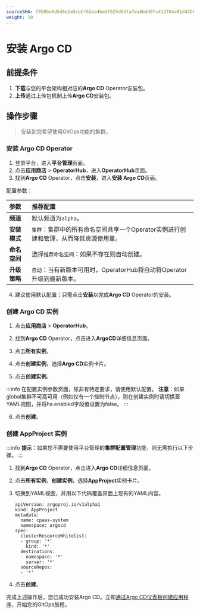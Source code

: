 ```yaml
---
sourceSHA: f858ba6d5d8e1a5cbbf62ea4bedf625d64fa7ea6bdd0fc412764a81d42600b53
weight: 10
---
```


# 安装 Argo CD

## 前提条件

1. **下载**与您的平台架构相对应的**Argo CD** Operator安装包。
2. **上传**通过上传包机制上传**Argo CD**安装包。

## 操作步骤

> 安装到您希望使用GitOps功能的集群。

### 安装 Argo CD Operator

1. 登录平台，进入**平台管理**页面。
2. 点击**应用商店** > **OperatorHub**，进入**OperatorHub**页面。
3. 找到**Argo CD** Operator，点击**安装**，进入**安装 Argo CD**页面。

配置参数：

| **参数**             | **推荐配置**                                                                                                                                       |
| :------------------- | :------------------------------------------------------------------------------------------------------------------------------------------------ |
| **频道**             | 默认频道为`alpha`。                                                                                                                                 |
| **安装模式**         | `集群`：集群中的所有命名空间共享一个Operator实例进行创建和管理，从而降低资源使用量。                                                                 |
| **命名空间**         | 选择`推荐命名空间`：如果不存在则自动创建。                                                                                                         |
| **升级策略**         | `自动`：当有新版本可用时，OperatorHub将自动将Operator升级到最新版本。                                                                              |

4. 建议使用默认配置；只需点击**安装**以完成**Argo CD** Operator的安装。

### 创建 Argo CD 实例

1. 点击**应用商店** > **OperatorHub**。

2. 找到**Argo CD** Operator，点击进入**ArgoCD**详细信息页面。

3. 点击**所有实例**，

4. 点击**创建实例**，选择**Argo CD**实例卡片。

5. 点击**创建实例**。

:::info
在配置实例参数页面，除非有特定要求，请使用默认配置。
**注意**：如果global集群不可高可用（例如仅有一个控制节点），则在创建实例时请切换至YAML视图，并将ha.enabled字段值设置为false。
:::

6. 点击**创建**。

### 创建 AppProject 实例

:::info
**提示**：如果您不需要使用平台管理的**集群配置管理**功能，则无需执行以下步骤。
:::

1. 找到**Argo CD** Operator，点击进入**Argo CD**详细信息页面。

2. 点击**所有实例**，**创建实例**，选择**AppProject**实例卡片。

3. 切换到YAML视图，并用以下代码覆盖界面上现有的YAML内容。

   ```
   apiVersion: argoproj.io/v1alpha1
   kind: AppProject
   metadata:
     name: cpaas-system
     namespace: argocd
   spec:
     clusterResourceWhitelist:
     - group: '*'
       kind: '*'
     destinations:
     - namespace: '*'
       server: '*'
     sourceRepos:
     - '*'
   ```

4. 点击**创建**。

完成上述操作后，您已成功安装Argo CD。立即[通过Argo CD仪表板创建应用程序](../how_to/create_application_by_argocd_dashoard.mdx)，开始您的GitOps旅程。
